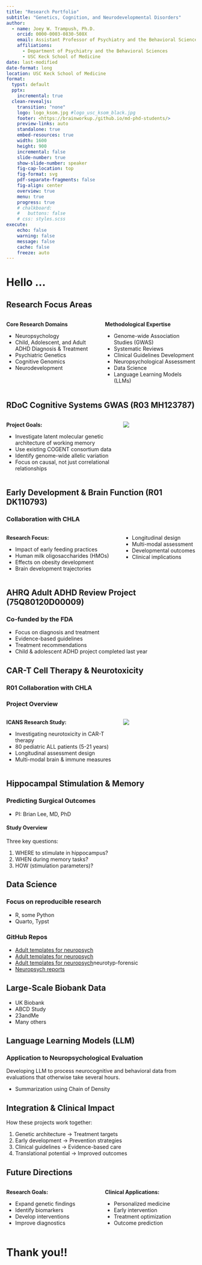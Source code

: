 ```yaml
---
title: "Research Portfolio"
subtitle: "Genetics, Cognition, and Neurodevelopmental Disorders"
author:
  - name: Joey W. Trampush, Ph.D.
    orcid: 0000-0003-0830-508X
    email: Assistant Professor of Psychiatry and the Behavioral Sciences
    affiliations: 
      - Department of Psychiatry and the Behavioral Sciences
      - USC Keck School of Medicine
date: last-modified
date-format: long
location: USC Keck School of Medicine
format:
  typst: default
  pptx:
    incremental: true
  clean-revealjs:
    transition: "none"
    logo: logo_ksom.jpg #logo_usc_ksom_black.jpg
    footer: <https://brainworkup./github.io/md-phd-students/>
    preview-links: auto
    standalone: true
    embed-resources: true
    width: 1600
    height: 900
    incremental: false
    slide-number: true
    show-slide-number: speaker
    fig-cap-location: top
    fig-format: svg
    pdf-separate-fragments: false
    fig-align: center
    overview: true
    menu: true    
    progress: true
    # chalkboard: 
    #   buttons: false
    # css: styles.scss
execute:
    echo: false
    warning: false
    message: false
    cache: false
    freeze: auto
---
```


# Hello ...

## Research Focus Areas

:::: {.columns}
::: {.column width="50%"}
**Core Research Domains**

- Neuropsychology
- Child, Adolescent, and Adult ADHD Diagnosis & Treatment
- Psychiatric Genetics
- Cognitive Genomics
- Neurodevelopment
:::

::: {.column width="50%"}
**Methodological Expertise**

- Genome-wide Association Studies (GWAS)
- Systematic Reviews
- Clinical Guidelines Development
- Neuropsychological Assessment
- Data Science
- Language Learning Models (LLMs)
:::
::::

## RDoC Cognitive Systems GWAS (R03 MH123787)

:::: {.columns}
::: {.column width="60%"}
**Project Goals:**

- Investigate latent molecular genetic architecture of working memory
- Use existing COGENT consortium data
- Identify genome-wide allelic variation
- Focus on causal, not just correlational relationships
:::

::: {.column width="40%"}
![](wm-plot-1.png)
:::
::::

<!-- ## Working Memory as RDoC Construct {background-color="#40666e"}

::: {.incremental}
- Core RDoC Cognitive Systems Domain
- Active maintenance of goal-relevant info
- Resists interference
- Limited capacity system
- Highly heritable trait
:::

## Project Innovation

1. Large-scale dataset (COGENT)
2. Novel analytical methods
3. Focus on causality
4. Pathway to treatments
5. Transdiagnostic implications -->

## Early Development & Brain Function (R01 DK110793)
### Collaboration with CHLA
:::: {.columns}
::: {.column width="60%"}
**Research Focus:**

- Impact of early feeding practices
- Human milk oligosaccharides (HMOs)
- Effects on obesity development
- Brain development trajectories
:::

::: {.column width="40%"}
- Longitudinal design
- Multi-modal assessment
- Developmental outcomes
- Clinical implications
:::
::::

## AHRQ Adult ADHD Review Project (75Q80120D00009)
### Co-funded by the FDA

- Focus on diagnosis and treatment
- Evidence-based guidelines
- Treatment recommendations
- Child & adolescent ADHD project completed last year

## CAR-T Cell Therapy & Neurotoxicity
### R01 Collaboration with CHLA

### Project Overview {background-color="#40666e"}

:::: {.columns}
::: {.column width="60%"}
**ICANS Research Study:**

- Investigating neurotoxicity in CAR-T therapy
- 80 pediatric ALL patients (5-21 years)
- Longitudinal assessment design
- Multi-modal brain & immune measures
:::

::: {.column width="40%"}
![](icans.png)
:::
::::

## Hippocampal Stimulation & Memory
### Predicting Surgical Outcomes

- PI: Brian Lee, MD, PhD

#### Study Overview

Three key questions:

1. WHERE to stimulate in hippocampus?
2. WHEN during memory tasks?
3. HOW (stimulation parameters)?



## Data Science
### Focus on reproducible research

- R, some Python
- Quarto, Typst 

### GitHub Repos

- [Adult templates for neuropsych](https://github.com/brainworkup/neurotyp-adult)
- [Adult templates for neuropsych](https://github.com/brainworkup/neurotyp-pediatric)
- [Adult templates for neuropsych](https://github.com/brainworkup/)neurotyp-forensic
- [Neuropsych reports](https://github.com/brainworkup/bwu)

## Large-Scale Biobank Data

- UK Biobank
- ABCD Study
- 23andMe
- Many others

## Language Learning Models (LLM)
### Application to Neuropsychological Evaluation

Developing LLM to process neurocognitive and behavioral data from evaluations that otherwise take several hours.

- Summarization using Chain of Density

## Integration & Clinical Impact {background-color="#40666e"}

How these projects work together:

1. Genetic architecture → Treatment targets
2. Early development → Prevention strategies
3. Clinical guidelines → Evidence-based care
4. Translational potential → Improved outcomes

## Future Directions

:::: {.columns}
::: {.column width="50%"}
**Research Goals:**

- Expand genetic findings
- Identify biomarkers
- Develop interventions
- Improve diagnostics
:::

::: {.column width="50%"}
**Clinical Applications:**

- Personalized medicine
- Early intervention
- Treatment optimization
- Outcome prediction
:::
::::

# Thank you!! 
